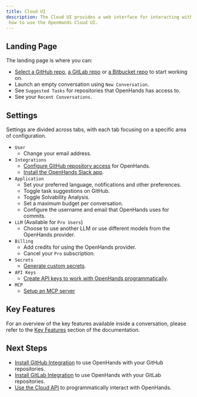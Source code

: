 ```yaml
---
title: Cloud UI
description: The Cloud UI provides a web interface for interacting with OpenHands. This page provides references on
 how to use the OpenHands Cloud UI.
---
```


## Landing Page

The landing page is where you can:

- [Select a GitHub repo](/usage/cloud/github-installation#working-with-github-repos-in-openhands-cloud),
  [a GitLab repo](/usage/cloud/gitlab-installation#working-with-gitlab-repos-in-openhands-cloud) or
  [a Bitbucket repo](/usage/cloud/bitbucket-installation#working-with-bitbucket-repos-in-openhands-cloud) to start working on.
- Launch an empty conversation using `New Conversation`.
- See `Suggested Tasks` for repositories that OpenHands has access to.
- See your `Recent Conversations`.

## Settings

Settings are divided across tabs, with each tab focusing on a specific area of configuration.

- `User`
  - Change your email address.
- `Integrations`
  - [Configure GitHub repository access](/usage/cloud/github-installation#modifying-repository-access) for OpenHands.
  - [Install the OpenHands Slack app](/usage/cloud/slack-installation).
- `Application`
  - Set your preferred language, notifications and other preferences.
  - Toggle task suggestions on GitHub.
  - Toggle Solvability Analysis.
  - Set a maximum budget per conversation.
  - Configure the username and email that OpenHands uses for commits.
- `LLM` (Available for `Pro Users`)
  - Choose to use another LLM or use different models from the OpenHands provider.
- `Billing`
  - Add credits for using the OpenHands provider.
  - Cancel your `Pro` subscription.
- `Secrets`
  - [Generate custom secrets](/usage/settings/secrets-settings).
- `API Keys`
  - [Create API keys to work with OpenHands programmatically](/usage/cloud/cloud-api).
- `MCP`
  - [Setup an MCP server](/usage/settings/mcp-settings)

## Key Features

For an overview of the key features available inside a conversation, please refer to the [Key Features](/usage/key-features)
section of the documentation.

## Next Steps

- [Install GitHub Integration](/usage/cloud/github-installation) to use OpenHands with your GitHub repositories.
- [Install GitLab Integration](/usage/cloud/gitlab-installation) to use OpenHands with your GitLab repositories.
- [Use the Cloud API](/usage/cloud/cloud-api) to programmatically interact with OpenHands.
